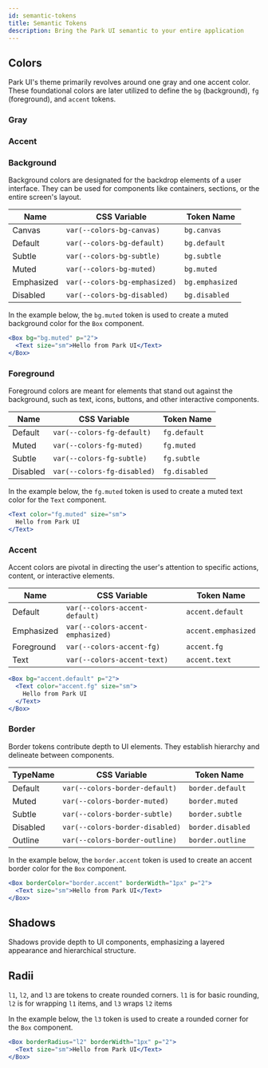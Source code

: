 ```yaml
---
id: semantic-tokens
title: Semantic Tokens
description: Bring the Park UI semantic to your entire application
---
```



## Colors

Park UI's theme primarily revolves around one gray and one accent color. These foundational colors are later utilized to
define the `bg` (background), `fg` (foreground), and `accent` tokens.

### Gray

<ColorPalette color="gray" withLegend />

### Accent

<ColorPalette color="accent" withLegend />

### Background

Background colors are designated for the backdrop elements of a user interface. They can be used for components like
containers, sections, or the entire screen's layout.

<ColorTokens type="bg" />

| Name       | CSS Variable                  | Token Name      |
| ---------- | ----------------------------- | --------------- |
| Canvas     | `var(--colors-bg-canvas)`     | `bg.canvas`     |
| Default    | `var(--colors-bg-default)`    | `bg.default`    |
| Subtle     | `var(--colors-bg-subtle)`     | `bg.subtle`     |
| Muted      | `var(--colors-bg-muted)`      | `bg.muted`      |
| Emphasized | `var(--colors-bg-emphasized)` | `bg.emphasized` |
| Disabled   | `var(--colors-bg-disabled)`   | `bg.disabled`   |

In the example below, the `bg.muted` token is used to create a muted background color for the `Box` component.

```jsx live
<Box bg="bg.muted" p="2">
  <Text size="sm">Hello from Park UI</Text>
</Box>
```

### Foreground

Foreground colors are meant for elements that stand out against the background, such as text, icons, buttons, and other
interactive components.

<ColorTokens type="fg" />

| Name     | CSS Variable                | Token Name    |
| -------- | --------------------------- | ------------- |
| Default  | `var(--colors-fg-default)`  | `fg.default`  |
| Muted    | `var(--colors-fg-muted)`    | `fg.muted`    |
| Subtle   | `var(--colors-fg-subtle)`   | `fg.subtle`   |
| Disabled | `var(--colors-fg-disabled)` | `fg.disabled` |

In the example below, the `fg.muted` token is used to create a muted text color for the `Text` component.

```jsx live
<Text color="fg.muted" size="sm">
  Hello from Park UI
</Text>
```

### Accent

Accent colors are pivotal in directing the user's attention to specific actions, content, or interactive elements.

<ColorTokens type="accent" />

| Name       | CSS Variable                      | Token Name          |
| ---------- | --------------------------------- | ------------------- |
| Default    | `var(--colors-accent-default)`    | `accent.default`    |
| Emphasized | `var(--colors-accent-emphasized)` | `accent.emphasized` |
| Foreground | `var(--colors-accent-fg)`         | `accent.fg`         |
| Text       | `var(--colors-accent-text)`       | `accent.text`       |

```jsx live
<Box bg="accent.default" p="2">
  <Text color="accent.fg" size="sm">
    Hello from Park UI
  </Text>
</Box>
```

### Border

Border tokens contribute depth to UI elements. They establish hierarchy and delineate between components.

<ColorTokens type="border" />

| TypeName | CSS Variable                    | Token Name        |
| -------- | ------------------------------- | ----------------- |
| Default  | `var(--colors-border-default)`  | `border.default`  |
| Muted    | `var(--colors-border-muted)`    | `border.muted`    |
| Subtle   | `var(--colors-border-subtle)`   | `border.subtle`   |
| Disabled | `var(--colors-border-disabled)` | `border.disabled` |
| Outline  | `var(--colors-border-outline)`  | `border.outline`  |

In the example below, the `border.accent` token is used to create an accent border color for the `Box` component.

```jsx live
<Box borderColor="border.accent" borderWidth="1px" p="2">
  <Text size="sm">Hello from Park UI</Text>
</Box>
```

## Shadows

Shadows provide depth to UI components, emphasizing a layered appearance and hierarchical structure.

<ShadowTokens />

## Radii

`l1`, `l2`, and `l3` are tokens to create rounded corners. `l1` is for basic rounding, `l2` is for wrapping `l1` items,
and `l3` wraps `l2` items

<RadiusTokens />

In the example below, the `l3` token is used to create a rounded corner for the `Box` component.

```jsx live
<Box borderRadius="l2" borderWidth="1px" p="2">
  <Text size="sm">Hello from Park UI</Text>
</Box>
```
